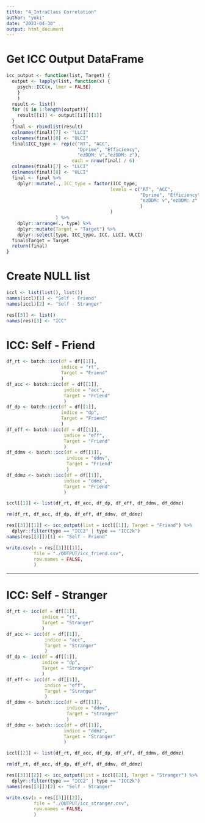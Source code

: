 ```yaml
---
title: "4_IntraClass Correlation"
author: "yuki"
date: "2023-04-30"
output: html_document
---
```

# Get ICC Output DataFrame
```r
icc_output <- function(list, Target) {
  output <- lapply(list, function(x) {
    psych::ICC(x, lmer = FALSE)
    }
    )
  result <- list()
  for (i in 1:length(output)){
    result[[i]] <- output[[i]][[1]]
  }
  final <- rbindlist(result)
  colnames(final)[7] <- "LLCI"
  colnames(final)[8] <- "ULCI"
  final$ICC_type <- rep(c("RT", "ACC",
                          "Dprime", "Efficiency",
                          "ezDDM: v","ezDDM: z"),
                        each = nrow(final) / 6)
  colnames(final)[7] <- "LLCI"
  colnames(final)[8] <- "ULCI"
  final <- final %>%
    dplyr::mutate(., ICC_type = factor(ICC_type,
                                      levels = c("RT", "ACC",
                                                 "Dprime", "Efficiency",
                                                 "ezDDM: v","ezDDM: z"
                                                 )
                                      )
                  ) %>%
    dplyr::arrange(., type) %>% 
    dplyr::mutate(Target = "Target") %>%
    dplyr::select(type, ICC_type, ICC, LLCI, ULCI)
  final$Target = Target
  return(final)
}
```

# Create NULL list
```r
iccl <- list(list(), list())
names(iccl)[1] <- "Self - Friend"
names(iccl)[2] <- "Self - Stranger"

res[[3]] <- list()
names(res)[3] <- "ICC"
```

# ICC: Self - Friend
```r
df_rt <- batch::icc(df = df[[1]],
                    indice = "rt",
                    Target = "Friend"
                    )
df_acc <- batch::icc(df = df[[1]],
                     indice = "acc",
                     Target = "Friend"
                     )
df_dp <- batch::icc(df = df[[1]],
                    indice = "dp",
                    Target = "Friend"
                    )
df_eff <- batch::icc(df = df[[1]],
                     indice = "eff",
                     Target = "Friend"
                     )
df_ddmv <- batch::icc(df = df[[1]],
                      indice = "ddmv",
                      Target = "Friend"
                      )
df_ddmz <- batch::icc(df = df[[1]],
                     indice = "ddmz",
                     Target = "Friend"
                     )
```

```r
iccl[[1]] <- list(df_rt, df_acc, df_dp, df_eff, df_ddmv, df_ddmz)

rm(df_rt, df_acc, df_dp, df_eff, df_ddmv, df_ddmz)
```

```r
res[[3]][[1]] <- icc_output(list = iccl[[1]], Target = "Friend") %>%
  dplyr::filter(type == "ICC2" | type == "ICC2k")
names(res[[3]])[1] <- "Self - Friend"
```

```r
write.csv(x = res[[3]][[1]],
          file = "./OUTPUT/icc_friend.csv",
          row.names = FALSE,
          )
```


--------------------------------------------------------------------------------

# ICC: Self - Stranger
```r
df_rt <- icc(df = df[[1]],
             indice = "rt",
             Target = "Stranger"
             )
df_acc <- icc(df = df[[1]],
              indice = "acc",
              Target = "Stranger"
              )
df_dp <- icc(df = df[[1]],
             indice = "dp",
             Target = "Stranger"
             )
df_eff <- icc(df = df[[1]],
              indice = "eff",
              Target = "Stranger"
              )
df_ddmv <- batch::icc(df = df[[1]],
                      indice = "ddmv",
                      Target = "Stranger"
                      )
df_ddmz <- batch::icc(df = df[[1]],
                     indice = "ddmz",
                     Target = "Stranger"
                     )
```

```r
iccl[[2]] <- list(df_rt, df_acc, df_dp, df_eff, df_ddmv, df_ddmz)

rm(df_rt, df_acc, df_dp, df_eff, df_ddmv, df_ddmz)
```

```r
res[[3]][[2]] <- icc_output(list = iccl[[2]], Target = "Stranger") %>%
  dplyr::filter(type == "ICC2" | type == "ICC2k")
names(res[[3]])[2] <- "Self - Stranger"
```

```r
write.csv(x = res[[3]][[2]],
          file = "./OUTPUT/icc_stranger.csv",
          row.names = FALSE,
          )
```